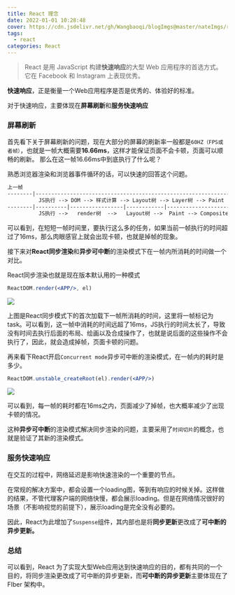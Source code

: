 ```yaml
---
title: React 理念
date: 2022-01-01 10:28:48
cover: https://cdn.jsdelivr.net/gh/Wangbaoqi/blogImgs@master/nateImgs/react/react-core.png
tags: 
  - react
categories: React
---
```


> React 是用 JavaScript 构建**快速响应**的大型 Web 应用程序的首选方式。它在 Facebook 和 Instagram 上表现优秀。

**快速响应**，正是衡量一个Web应用程序是否是优秀的、体验好的标准。

对于快速响应，主要体现在**屏幕刷新**和**服务快速响应**

### 屏幕刷新

首先看下关于屏幕刷新的问题，现在大部分的屏幕的刷新率一般都是`60HZ（FPS或者帧）`，也就是一帧大概需要**16.66ms**，这样才能保证页面不会卡顿，页面可以顺畅的刷新。
那么在这一帧16.66ms中到底执行了什么呢？

熟悉浏览器渲染和浏览器事件循环的话，可以快速的回答这个问题。

```md
上一帧                                                                     下一帧
--------|---------------------------------------------------------------|---------
          JS执行 --> DOM --> 样式计算 --> Layout树 --> Layer树 --> Paint
--------|----------|-----------------|------------|---------------------|---------
          JS执行 -->   render树  -->   Layout树 -->  Paint --> Composite
```

可以看到，在短短一帧时间里，要执行这么多的任务，如果当前一帧执行的时间超过了16ms，那么肉眼感官上就会出现卡顿，也就是掉帧的现象。

接下来对**React同步渲染**和**异步可中断**的渲染模式下在一帧内所消耗的时间做一个对比。

React同步渲染也就是现在版本默认用的一种模式

```jsx
ReactDOM.render(<APP/>, el)
```

![](https://cdn.jsdelivr.net/gh/Wangbaoqi/blogImgs@master/nateImgs/react/react-tongbu.png)

上图是React同步模式下的首次加载下一帧所消耗的时间，这里将一帧标记为task。可以看到，这一帧中消耗的时间远超了16ms，JS执行的时间太长了，导致没有时间去执行后面的布局、绘画以及合成操作了，也就是说后面的这些操作不会执行了，因此，就会造成掉帧，页面卡顿的问题。

再来看下React开启`Concurrent mode`异步可中断的渲染模式，在一帧内的耗时是多少。

```jsx
ReactDOM.unstable_createRoot(el).render(<APP/>)
```

![](https://cdn.jsdelivr.net/gh/Wangbaoqi/blogImgs@master/nateImgs/react/react-concurrent.png)

可以看到，每一帧的耗时都在16ms之内，页面减少了掉帧，也大概率减少了出现卡顿的情况。

这种**异步可中断**的渲染模式解决同步渲染的问题，主要采用了`时间切片`的概念，也就是验证了其新的渲染模式。

### 服务快速响应

在交互的过程中，网络延迟是影响快速渲染的一个重要的节点。

在常规的解决方案中，都会设置一个loading图，等到有响应的时候关掉。这样做的结果，不管代理客户端的网络快慢，都会展示loading。但是在网络情况很好的场景（不影响视觉的前提下），展示loading是完全没有必要的。

因此，React为此增加了`Suspense`组件，其内部也是将**同步更新**更改成了**可中断的异步更新。**

### 总结

可以看到，React 为了实现大型Web应用达到快速响应的目的，都有共同的一个目的，将同步渲染更改成了可中断的异步更新，而**可中断的异步更新**主要体现在了FIber 架构中。



